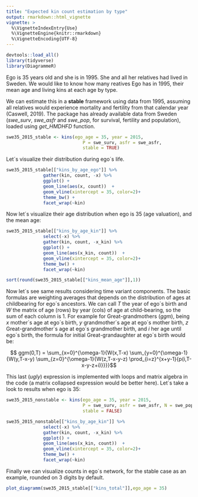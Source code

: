 ```yaml
---
title: "Expected kin count estimation by type"
output: rmarkdown::html_vignette
vignette: >
  %\VignetteIndexEntry{Use}
  %\VignetteEngine{knitr::rmarkdown}
  %\VignetteEncoding{UTF-8}
---
```


```r
devtools::load_all()
library(tidyverse)
library(DiagrammeR)
```

Ego is 35 years old and she is in 1995. She and all her relatives had lived in Sweden. We would like to know how many reatives Ego has in 1995, their mean age and living kins at each age by type.

We can estimate this in a **stable** framework using data from 1995, assuming all relatives would experience mortality and fertility from that calendar year (Caswell, 2019). The package has already available data from Sweden (*swe_surv*, *swe_asfr* and *swe_pop*, for survival, fertility and population), loaded using *get_HMDHFD* function.

```r
swe35_2015_stable <- kins(ego_age = 35, year = 2015,
                             P = swe_surv, asfr = swe_asfr,
                             stable = TRUE)
```

Let´s visualize their distribution during ego´s life.

```r
swe35_2015_stable[["kins_by_age_ego"]] %>%
              gather(kin, count, -x) %>%
              ggplot() +
              geom_line(aes(x, count))  +
              geom_vline(xintercept = 35, color=2)+
              theme_bw() +
              facet_wrap(~kin)
```

Now let´s visualize their age distribution when ego is 35 (age valuation), and the mean age:

```r
swe35_2015_stable[["kins_by_age_kin"]] %>%
              select(-x) %>% 
              gather(kin, count, -x_kin) %>%
              ggplot() +
              geom_line(aes(x_kin, count))  +
              geom_vline(xintercept = 35, color=2)+
              theme_bw() +
              facet_wrap(~kin)

sort(round(swe35_2015_stable[["kins_mean_age"]],1))
```

Now let´s see same results considering time variant components. The basic formulas are weighting averages that depends on the distribution of ages at childbearing for ego´s ancestors. We can call *T* the year of ego´s birth and *W* the matrix of age (rows) by year (cols) of age at child-bearing, so the sum of each column is 1. For example for Great-grandmothers (*ggm*), being *x* mother´s age at ego´s birth, *y* grandmother´s age at ego´s mother birth, *z* Great-grandmother´s age at ego´s grandmother birth, and *i* her age until ego´s birth, the formula for initial Great-grandaughter at ego´s birth would be:

$$ ggm(0,T) = \sum_{x=0}^{\omega-1}{W(x,T-x)
              \sum_{y=0}^{\omega-1}{W(y,T-x-y)
              \sum_{z=0}^{\omega-1}{W(z,T-x-y-z)
              \prod_{i=z}^{x+y-1}{p(i,T-x-y-z+i)}}}}$$
              
This last (*ugly*) expression is implemented with loops and matrix algebra in the code (a matrix collapsed expression would be better here). Let´s take a look to results when ego is 35:

```r
swe35_2015_nonstable <- kins(ego_age = 35, year = 2015,
                             P = swe_surv, asfr = swe_asfr, N = swe_pop,
                             stable = FALSE)

swe35_2015_nonstable[["kins_by_age_kin"]] %>%
              select(-x) %>% 
              gather(kin, count, -x_kin) %>%
              ggplot() +
              geom_line(aes(x_kin, count))  +
              geom_vline(xintercept = 35, color=2)+
              theme_bw() +
              facet_wrap(~kin)
```

Finally we can visualize counts in ego´s network, for the stable case as an example, rounded on 3 digits by default.

```r
plot_diagramm(swe35_2015_stable[["kins_total"]],ego_age = 35)
```

